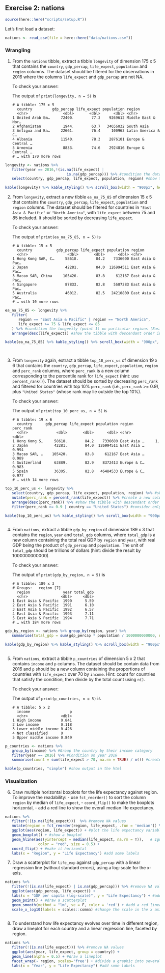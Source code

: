 ## Exercise 2: nations

```r
source(here::here("scripts/setup.R"))
```

Let's first load a dataset:

```r
nations <- read_csv(file = here::here("data/nations.csv"))
```

### Wrangling

1. From the `nations` tibble, extract a tibble `longevity` of dimension
   175 x 5 that contains the `country`, `gdp_percap`, `life_expect`,
   `population` and `region` columns.
   The dataset should be filtered for the observations in 2016 where the
   columns `life_expect` and `gdp_percap` are not NA.

   To check your answer:

   The output of `print(longevity, n = 5)` is

   ```
   # A tibble: 175 x 5
     country         gdp_percap life_expect population region
     <chr>                <dbl>       <dbl>      <dbl> <chr>
   1 United Arab Em…     72400.        77.3    9269612 Middle East & Nor…
   2 Afghanistan          1944.        63.7   34656032 South Asia
   3 Antigua and Ba…     22661.        76.4     100963 Latin America & C…
   4 Albania             11540.        78.3    2876101 Europe & Central …
   5 Armenia              8833.        74.6    2924816 Europe & Central …
   # … with 170 more rows
   ```
   
```r
   
longevity <- nations %>%
   filter(year == 2016,!(is.na(life_expect) |
                            is.na(gdp_percap))) %>% #condition the data set on year 2016, while removing NA data
   select(country, gdp_percap, life_expect, population, region) #show the country, gdp per capita, life expectency, population and region variable

kable(longevity) %>% kable_styling() %>% scroll_box(width = "900px", height = "300px") #output the data cleaning in a scroll box


```


2. From `longevity`, extract a new tibble `ea_na_75_85` of dimension 15 x 5
   that contains the `country`, `gdp_percap`, `life_expect`, `population` and
   `region` columns.
   The dataset should be filtered for countries in `"East Asia & Pacific"` or
   `"North America"`, with `life_expect` between 75 and 85 included.
   It should be sorted by decreasing `life_expect`.

   To check your answer:

   The output of `print(ea_na_75_85, n = 5)` is

   ```
   # A tibble: 15 x 5
     country           gdp_percap life_expect population region
     <chr>                  <dbl>       <dbl>      <dbl> <chr>
   1 Hong Kong SAR, C…     58618.        84.2    7336600 East Asia & Pac…
   2 Japan                 42281.        84.0  126994511 East Asia & Pac…
   3 Macao SAR, China     105420.        83.8     612167 East Asia & Pac…
   4 Singapore             87833.        82.8    5607283 East Asia & Pac…
   5 Australia             46012.        82.5   24210809 East Asia & Pac…
   # … with 10 more rows
   ```
      
```r
   
ea_na_75_85 <- longevity %>%
   filter(
      region == "East Asia & Pacific" | region == "North America",
      life_expect >= 75 & life_expect <= 85
   ) %>% #condition the longevity (point 1) on particular regions (East Asia & Pacific, North America) and between a life expectency of 75 and 85.
   arrange(desc(life_expect)) #show the tibble with descendant order in the life expectency column

kable(ea_na_75_85) %>% kable_styling() %>% scroll_box(width = "900px", height = "300px") #output the data cleaning in a scroll box

   
```
   
  

3. From `longevity` again, extract a tibble `top_10_perc_us` of dimension
   19 x 6 that contains the `country`, `gdp_percap`, `life_expect`,
   `population`, `region` and `perc_rank` columns, where
   `perc_rank` is a new column corresponding to the percentile rank for
   `life_expect` (hint: use `percent_rank()`). The dataset should be sorted
   by decreasing `perc_rank` and filtered for countries with top 10%
   `perc_rank` (i.e., `perc_rank` >= 0.9), plus `"United States"` (whose rank
   may lie outside the top 10%).

   To check your answer:

   The output of `print(top_10_perc_us, n = 5)` is

   ```
   # A tibble: 19 x 6
     country      gdp_percap life_expect population region      perc_rank
     <chr>             <dbl>       <dbl>      <dbl> <chr>           <dbl>
   1 Hong Kong S…     58618.        84.2    7336600 East Asia …     1.
   2 Japan            42281.        84.0  126994511 East Asia …     0.994
   3 Macao SAR, …    105420.        83.8     612167 East Asia …     0.989
   4 Switzerland      63889.        82.9    8372413 Europe & C…     0.983
   5 Spain            36305.        82.8   46484533 Europe & C…     0.977
   # … with 14 more rows
   ```
      
```r
   
top_10_perc_us <- longevity %>%
   select(country, gdp_percap, life_expect, population, region) %>% #show the country, gdp per capita, life expectency, population and region variable
   mutate(perc_rank = percent_rank(life_expect)) %>% #create a new column corresponding to the life expectency percentile rank
   arrange(desc(perc_rank)) %>% #show the tibble with descendant order in the percentile rank column
   filter(perc_rank >= 0.9 | country == "United States") #consider only the values where the percentile rank is larger or equal to 0.9. We want also to show the values for the US.

kable(top_10_perc_us) %>% kable_styling() %>% scroll_box(width = "900px", height = "300px") #output the data cleaning in a scroll box
   
```
   

4. From `nations`, extract a tibble `gdp_by_region` of dimension 189 x 3
   that contains the `region`, `year` and `total_gdp` columns, where
   `total_gdp` is a new column containing the total real GDP by
   `region` and `year`, with real GDP being the product of `gdp_percap` and
   `population`. The unit of `total_gdp` should be trillions of dollars
   (hint: divide the result by 1000000000000).

   To check your answer:

   The output of `print(gdp_by_region, n = 5)` is

   ```
   # A tibble: 189 x 3
   # Groups:   region [7]
     region               year total_gdp
     <chr>               <dbl>     <dbl>
   1 East Asia & Pacific  1990      5.59
   2 East Asia & Pacific  1991      6.10
   3 East Asia & Pacific  1992      6.57
   4 East Asia & Pacific  1993      7.11
   5 East Asia & Pacific  1994      7.71
   # … with 184 more rows
   ```
      
```r
   
gdp_by_region <- nations %>% group_by(region, year) %>%
   summarise(total_gdp = sum(gdp_percap * population / 1000000000000, na.rm = TRUE)) #show the region and year variable from the nations data, while creating a new variable (with the gdp_percap and population variable in the nations dataset) corresponding to the total real GDP (unit in trillion)

kable(gdp_by_region) %>% kable_styling() %>% scroll_box(width = "900px", height = "300px") #output the data cleaning in a scroll box
   
```
   

   
5. From `nations`, extract a tibble `p_countries` of dimension 5 x 2
   that contains `income` and `p` columns. The dataset should be
   contain data from 2016 and `p` should be a new column
   containing the proportions of countries with `life_expect` over 70 by
   `income`.
   Hint: count for countries that satisfy the condition, then divide
   by the total count using `n()`.

   To check your answer:

   The output of `print(p_countries, n = 5)` is

   ```
   # A tibble: 5 x 2
     income                  p
     <chr>               <dbl>
   1 High income         0.841
   2 Low income          0.118
   3 Lower middle income 0.426
   4 Not classified      0
   5 Upper middle income 0.849
   ```
      
```r

p_countries <- nations %>%
   group_by(income) %>% #Group the country by their income category
   filter(year == 2016) %>% #Condition on year 2016
   summarise(count = sum(life_expect > 70, na.rm = TRUE) / n()) #create a new variable showing  the proportions of countries with a life expectency over 70 year

kable(p_countries, "simple") #show output in the html


```
   
 
### Visualization

6. Draw multiple horizontal boxplots for the life expectancy against region.
   To improve the readability:
       - use `fct_reorder()` to sort the column `region` by
          median of `life_expect`,
       - `coord_flip()` to make the boxplots horizontal,
       - add a red line to show the overall median life expectancy.
      
```r

nations %>%
   filter(!(is.na(life_expect)))  %>% #remove NA values
   mutate(region = fct_reorder(region, life_expect, .fun = 'median')) %>% #sort the ordering based on life expectancy median
   ggplot(aes(region, life_expect)) + #plot the life expectancy variable against region
   geom_boxplot() + #show a boxplot
   geom_hline(aes(yintercept = median(life_expect, na.rm = T)),   # Ignore NA values for mean
               color = "red", size = 0.5) +
   coord_flip() + #make it horizontal
   labs(x = "Region", y = "Life Expectancy") #add some labels

```



7. Draw a scatterplot for `life_exp` against `gdp_percap` with a linear
   regression line (without standard errors), using a log-scale for the
   x-axis.
      
```r
   
nations %>%
   filter(!(is.na(life_expect) | is.na(gdp_percap))) %>% #remove NA values in the variable in question
   ggplot(aes(gdp_percap, life_expect)) +
   labs(x = "GDP per capita (log-scale)", y = "Life Expectancy") + #add some labels
   geom_point() + #draw a scatterplot
   geom_smooth(method = "lm", se = F, color = 'red') + #add a red linear regression without the stardard error
   scale_x_log10(labels = scales::comma) #change the scale in the x axis
   
```
   
  

8. To understand how life expectancy evolves over time in different region, draw 
   a lineplot for each country and a linear regression line, faceted by region.
      
```r
   
nations %>%
   filter(!(is.na(life_expect))) %>% #remove NA values
   ggplot(aes(year, life_expect, group = country)) +
   geom_line(alpha = 0.5) + #draw a lineplot
   facet_wrap(~ region, scales='free') + #divide a graphic into several panels, corresponding to the region difference
   labs(x = "Year", y = "Life Expectancy") #add some labels

```
   